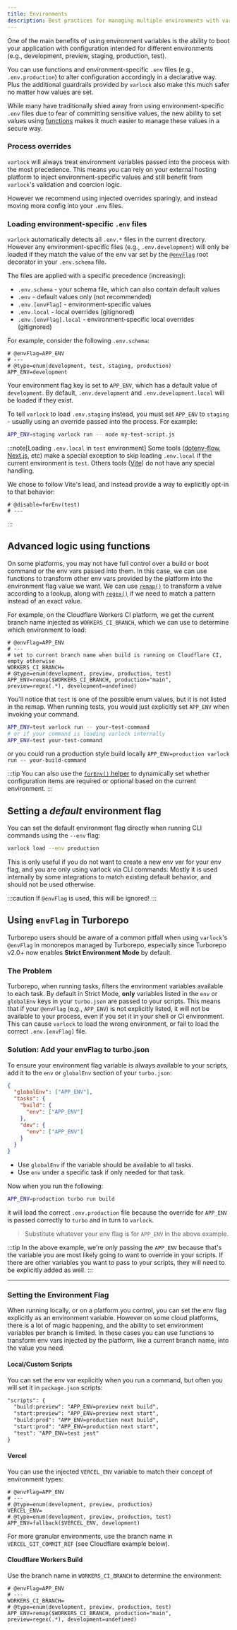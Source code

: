 ```yaml
---
title: Environments
description: Best practices for managing multiple environments with varlock
---
```


One of the main benefits of using environment variables is the ability to boot your application with configuration intended for different environments (e.g., development, preview, staging, production, test).

You can use functions and environment-specific `.env` files (e.g., `.env.production`) to alter configuration accordingly in a declarative way. Plus the additional guardrails provided by `varlock` also make this much safer no matter how values are set.

While many have traditionally shied away from using environment-specific `.env` files due to fear of committing sensitive values, the new ability to set values using [functions](/reference/functions) makes it much easier to manage these values in a secure way.


### Process overrides
`varlock` will always treat environment variables passed into the process with the most precedence. This means you can rely on your external hosting platform to inject environment-specific values and still benefit from `varlock`'s validation and coercion logic.

However we recommend using injected overrides sparingly, and instead moving more config into your `.env` files.


### Loading environment-specific `.env` files

`varlock` automatically detects all `.env.*` files in the current directory. However any environment-specific files (e.g., `.env.development`) will only be loaded if they match the value of the env var set by the [`@envFlag`](/reference/root-decorators/#envflag) root decorator in your `.env.schema` file.

The files are applied with a specific precedence (increasing):
- `.env.schema` - your schema file, which can also contain default values
- `.env` - default values only (not recommended)
- `.env.[envFlag]` - environment-specific values
- `.env.local` - local overrides (gitignored)
- `.env.[envFlag].local` - environment-specific local overrides (gitignored)

For example, consider the following `.env.schema`:
```env-spec title=".env.schema"
# @envFlag=APP_ENV
# ---
# @type=enum(development, test, staging, production)
APP_ENV=development
```

Your environment flag key is set to `APP_ENV`, which has a default value of `development`. By default, `.env.development` and `.env.development.local` will be loaded if they exist.

To tell `varlock` to load `.env.staging` instead, you must set `APP_ENV` to `staging` - usually using an override passed into the process. For example:

```bash
APP_ENV=staging varlock run -- node my-test-script.js
```

:::note[Loading `.env.local` in `test` environment]
Some tools ([dotenv-flow](https://github.com/kerimdzhanov/dotenv-flow), [Next.js](https://nextjs.org/docs/pages/guides/environment-variables#test-environment-variables), etc) make a special exception
to skip loading `.env.local` if the current environment is `test`. Others tools ([Vite](https://vite.dev/config/#env-variables)) do not have any special handling.
 
We chose to follow Vite's lead, and instead provide a way to explicitly opt-in to that behavior:

```env-spec title=".env.local"
# @disable=forEnv(test)
# ---
```

:::

## Advanced logic using functions

On some platforms, you may not have full control over a build or boot command or the env vars passed into them.
In this case, we can use functions to transform other env vars provided by the platform into the environment flag value we want.
We can use [`remap()`](/reference/functions#remap) to transform a value according to a lookup, along with [`regex()`](/reference/functions#regex) if we need to match a pattern instead of an exact value.

For example, on the Cloudflare Workers CI platform, we get the current branch name injected as `WORKERS_CI_BRANCH`, which we can use to determine which environment to load:

```env-spec title=".env.schema"
# @envFlag=APP_ENV
# ---
# set to current branch name when build is running on Cloudflare CI, empty otherwise
WORKERS_CI_BRANCH=
# @type=enum(development, preview, production, test)
APP_ENV=remap($WORKERS_CI_BRANCH, production="main", preview=regex(.*), development=undefined)
```

You'll notice that `test` is one of the possible enum values, but it is not listed in the remap.
When running tests, you would just explicitly set `APP_ENV` when invoking your command.

```bash
APP_ENV=test varlock run -- your-test-command
# or if your command is loading varlock internally
APP_ENV=test your-test-command
```

or you could run a production style build locally `APP_ENV=production varlock run -- your-build-command`

:::tip
You can also use the [`forEnv()` helper](/reference/functions/#forenv) to dynamically set whether configuration items are required or optional based on the current environment.
:::

## Setting a _default_ environment flag

You can set the default environment flag directly when running CLI commands using the `--env` flag:

```bash
varlock load --env production
```

This is only useful if you do not want to create a new env var for your env flag, and you are only using varlock via CLI commands. 
Mostly it is used internally by some integrations to match existing default behavior, and should not be used otherwise.

:::caution
If `@envFlag` is used, this will be ignored!
:::

## Using `envFlag` in Turborepo

Turborepo users should be aware of a common pitfall when using `varlock`'s `@envFlag` in monorepos managed by Turborepo, especially since Turborepo v2.0+ now enables **Strict Environment Mode** by default.

### The Problem

Turborepo, when running tasks, filters the environment variables available to each task. By default in Strict Mode, **only** variables listed in the `env` or `globalEnv` keys in your `turbo.json` are passed to your scripts. This means that if your `@envFlag` (e.g., `APP_ENV`) is not explicitly listed, it will not be available to your process, even if you set it in your shell or CI environment. This can cause `varlock` to load the wrong environment, or fail to load the correct `.env.[envFlag]` file.

### Solution: Add your envFlag to turbo.json

To ensure your environment flag variable is always available to your scripts, add it to the `env` or `globalEnv` section of your `turbo.json`:

```json title="turbo.json"
{
  "globalEnv": ["APP_ENV"],
  "tasks": {
    "build": {
      "env": ["APP_ENV"]
    },
    "dev": {
      "env": ["APP_ENV"]
    }
  }
}
```

- Use `globalEnv` if the variable should be available to all tasks.
- Use `env` under a specific task if only needed for that task.

Now when you run the following: 

```bash
APP_ENV=production turbo run build
```

it will load the correct `.env.production` file because the override for `APP_ENV` is passed correctly to `turbo` and in turn to `varlock`.

> Substitute whatever your env flag is for `APP_ENV` in the above example.

:::tip
In the above example, we're _only_ passing the `APP_ENV` because that's the variable you are most likely going to want to override in your scripts. If there are other variables you want to pass to your scripts, they will need to be explicitly added as well.
:::



---

### Setting the Environment Flag

When running locally, or on a platform you control, you can set the env flag explicitly as an environment variable. However on some cloud platforms, there is a lot of magic happening, and the ability to set environment variables per branch is limited. In these cases you can use functions to transform env vars injected by the platform, like a current branch name, into the value you need.

#### Local/Custom Scripts

You can set the env var explicitly when you run a command, but often you will set it in `package.json` scripts:

```diff lang="json" title="package.json" add=/APP_ENV=[a-z]+/
"scripts": {
  "build:preview": "APP_ENV=preview next build",
  "start:preview": "APP_ENV=preview next start",
  "build:prod": "APP_ENV=production next build",
  "start:prod": "APP_ENV=production next start",
  "test": "APP_ENV=test jest"
}
```

#### Vercel

You can use the injected `VERCEL_ENV` variable to match their concept of environment types:

```env-spec title=".env.schema"
# @envFlag=APP_ENV
# ---
# @type=enum(development, preview, production)
VERCEL_ENV=
# @type=enum(development, preview, production, test)
APP_ENV=fallback($VERCEL_ENV, development)
```

For more granular environments, use the branch name in `VERCEL_GIT_COMMIT_REF` (see Cloudflare example below).

#### Cloudflare Workers Build

Use the branch name in `WORKERS_CI_BRANCH` to determine the environment:

```env-spec title=".env.schema"
# @envFlag=APP_ENV
# ---
WORKERS_CI_BRANCH=
# @type=enum(development, preview, production, test)
APP_ENV=remap($WORKERS_CI_BRANCH, production="main", preview=regex(.*), development=undefined)
```

